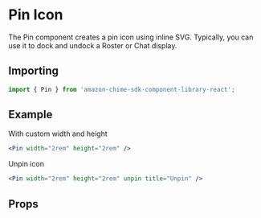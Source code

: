 

# Pin Icon

The Pin component creates a pin icon using inline SVG. Typically, you can use it to dock and undock a Roster or Chat display.

## Importing

```javascript
import { Pin } from 'amazon-chime-sdk-component-library-react';
```

## Example

With custom width and height

<ThemeProvider theme={lightTheme}>
  <Preview>
    <Pin width="2rem" height="2rem" />
  </Preview>
</ThemeProvider>

```jsx
<Pin width="2rem" height="2rem" />
```

Unpin icon

<ThemeProvider theme={lightTheme}>
  <Preview>
    <Pin width="2rem" height="2rem" unpin title="Unpin" />
  </Preview>
</ThemeProvider>

```jsx
<Pin width="2rem" height="2rem" unpin title="Unpin" />
```

## Props

<Props of={Pin} />
